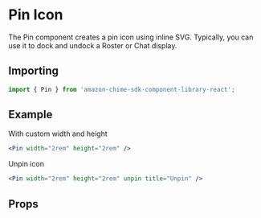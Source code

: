 

# Pin Icon

The Pin component creates a pin icon using inline SVG. Typically, you can use it to dock and undock a Roster or Chat display.

## Importing

```javascript
import { Pin } from 'amazon-chime-sdk-component-library-react';
```

## Example

With custom width and height

<ThemeProvider theme={lightTheme}>
  <Preview>
    <Pin width="2rem" height="2rem" />
  </Preview>
</ThemeProvider>

```jsx
<Pin width="2rem" height="2rem" />
```

Unpin icon

<ThemeProvider theme={lightTheme}>
  <Preview>
    <Pin width="2rem" height="2rem" unpin title="Unpin" />
  </Preview>
</ThemeProvider>

```jsx
<Pin width="2rem" height="2rem" unpin title="Unpin" />
```

## Props

<Props of={Pin} />
